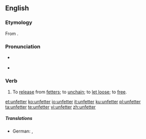==English==

===Etymology===
From {{prefix|un|fetter|lang=en}}.

===Pronunciation===
* {{a|GenAm}} {{IPA|/ʌnˈfɛtɚ/|[ʌnˈfɛɾɚ]|lang=en}}
* {{rhymes|ɛtə(ɹ)|lang=en}}

===Verb===
{{en-verb}}

# To [[release]] from [[fetter]]s; to [[unchain]]; to [[let loose]]; to [[free]].

[[et:unfetter]]
[[ko:unfetter]]
[[io:unfetter]]
[[it:unfetter]]
[[ku:unfetter]]
[[pl:unfetter]]
[[ta:unfetter]]
[[te:unfetter]]
[[vi:unfetter]]
[[zh:unfetter]]
=====Translations=====
{{trans-top|to unchain, to free}}
* German: {{t+|de|entfesseln}}, {{t+|de|befreien}}